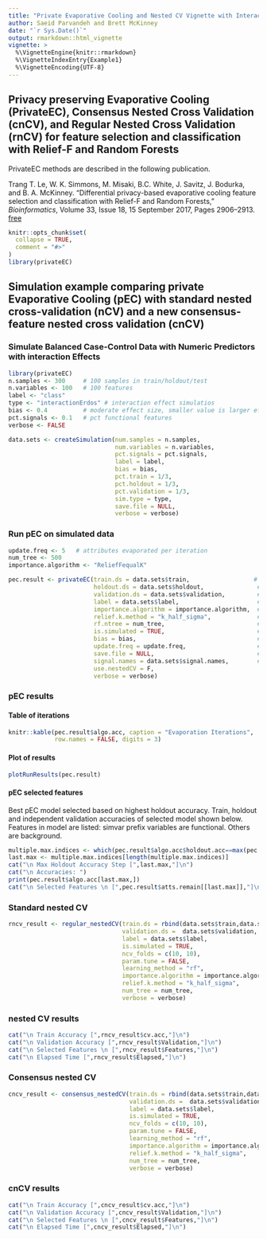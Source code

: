 ```yaml
---
title: "Private Evaporative Cooling and Nested CV Vignette with Interaction Simulation"
author: Saeid Parvandeh and Brett McKinney
date: "`r Sys.Date()`"
output: rmarkdown::html_vignette
vignette: >
  %\VignetteEngine{knitr::rmarkdown}
  %\VignetteIndexEntry{Example1}
  %\VignetteEncoding{UTF-8}
---
```

## Privacy preserving Evaporative Cooling (PrivateEC), Consensus Nested Cross Validation (cnCV), and Regular Nested Cross Validation (rnCV) for feature selection and classification with Relief-F and Random Forests

PrivateEC methods are described in the following publication.

Trang T. Le, W. K. Simmons, M. Misaki, B.C. White, J. Savitz, J. Bodurka, and B. A. McKinney. "Differential privacy-based evaporative cooling feature selection and classification with Relief-F and Random Forests," <i>Bioinformatics</i>, Volume 33, Issue 18, 15 September 2017, Pages 2906–2913. [free](https://academic.oup.com/bioinformatics/article/33/18/2906/3796394/Differential-privacybased-evaporative-cooling?guestAccessKey=b91832c8-6034-46d5-95ce-382fc71c1df0)


```r
knitr::opts_chunk$set(
  collapse = TRUE,
  comment = "#>"
)
library(privateEC)
```

## Simulation example comparing private Evaporative Cooling (pEC) with standard nested cross-validation (nCV) and a new consensus-feature nested cross validation (cnCV)

### Simulate Balanced Case-Control Data with Numeric Predictors with interaction Effects
```r
library(privateEC)
n.samples <- 300     # 100 samples in train/holdout/test
n.variables <- 100   # 100 features
label <- "class"
type <- "interactionErdos" # interaction effect simulatios
bias <- 0.4          # moderate effect size, smaller value is larger effect
pct.signals <- 0.1   # pct functional features
verbose <- FALSE

data.sets <- createSimulation(num.samples = n.samples,
                              num.variables = n.variables,
                              pct.signals = pct.signals,
                              label = label,
                              bias = bias,
                              pct.train = 1/3,
                              pct.holdout = 1/3,
                              pct.validation = 1/3,
                              sim.type = type,
                              save.file = NULL,
                              verbose = verbose)
```

### Run pEC on simulated data

```r
update.freq <- 5   # attributes evaporated per iteration
num_tree <- 500
importance.algorithm <- "ReliefFequalK"

pec.result <- privateEC(train.ds = data.sets$train,                  # training split
                        holdout.ds = data.sets$holdout,               # holdout split
                        validation.ds = data.sets$validation,         # validation set
                        label = data.sets$label,                      # class label
                        importance.algorithm = importance.algorithm,  # ReliefF
                        relief.k.method = "k_half_sigma",             # ReliefF knn
                        rf.ntree = num_tree,                          # random forest
                        is.simulated = TRUE,                          # validation set
                        bias = bias,                                  # pEC privacy
                        update.freq = update.freq,                    # num attr evaporated
                        save.file = NULL,                             # save results
                        signal.names = data.sets$signal.names,        # functional attr names
                        use.nestedCV = F,
                        verbose = verbose)
```

### pEC results
#### Table of iterations
```r
knitr::kable(pec.result$algo.acc, caption = "Evaporation Iterations",
             row.names = FALSE, digits = 3)
```

#### Plot of results
```r
plotRunResults(pec.result)
```

#### pEC selected features
Best pEC model selected based on highest holdout accuracy. Train, holdout and independent validation accuracies of selected model shown below. Features in model are listed: simvar prefix variables are functional. Others are background.  
```r
multiple.max.indices <- which(pec.result$algo.acc$holdout.acc==max(pec.result$algo.acc$holdout.acc))
last.max <- multiple.max.indices[length(multiple.max.indices)]
cat("\n Max Holdout Accuracy Step [",last.max,"]\n")
cat("\n Accuracies: ")
print(pec.result$algo.acc[last.max,])
cat("\n Selected Features \n [",pec.result$atts.remain[[last.max]],"]\n")
```

### Standard nested CV

```r
rncv_result <- regular_nestedCV(train.ds = rbind(data.sets$train,data.sets$holdout), 
                                validation.ds =  data.sets$validation,
                                label = data.sets$label,
                                is.simulated = TRUE,
                                ncv_folds = c(10, 10),
                                param.tune = FALSE,
                                learning_method = "rf", 
                                importance.algorithm = importance.algorithm,
                                relief.k.method = "k_half_sigma",             # ReliefF knn
                                num_tree = num_tree,
                                verbose = verbose)
```

### nested CV results
```r
cat("\n Train Accuracy [",rncv_result$cv.acc,"]\n")
cat("\n Validation Accuracy [",rncv_result$Validation,"]\n")
cat("\n Selected Features \n [",rncv_result$Features,"]\n")
cat("\n Elapsed Time [",rncv_result$Elapsed,"]\n")
```

### Consensus nested CV
```r
cncv_result <- consensus_nestedCV(train.ds = rbind(data.sets$train,data.sets$holdout), 
                                  validation.ds =  data.sets$validation, 
                                  label = data.sets$label,
                                  is.simulated = TRUE,
                                  ncv_folds = c(10, 10),
                                  param.tune = FALSE,
                                  learning_method = "rf", 
                                  importance.algorithm = importance.algorithm,
                                  relief.k.method = "k_half_sigma",             # ReliefF knn
                                  num_tree = num_tree,
                                  verbose = verbose)
```

### cnCV results

```r
cat("\n Train Accuracy [",cncv_result$cv.acc,"]\n")
cat("\n Validation Accuracy [",cncv_result$Validation,"]\n")
cat("\n Selected Features \n [",cncv_result$Features,"]\n")
cat("\n Elapsed Time [",cncv_result$Elapsed,"]\n")
```

